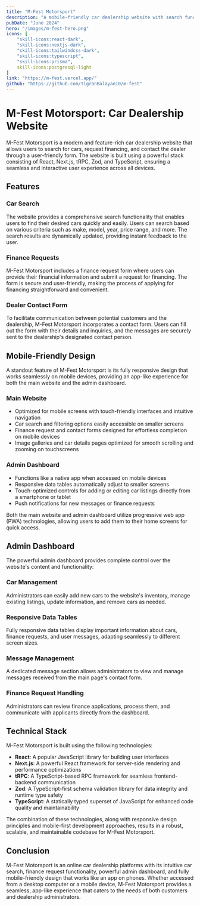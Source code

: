 ```yaml
---
title: "M-Fest Motorsport"
description: "A mobile-friendly car dealership website with search functionality, finance requests, and an app-like admin dashboard."
pubDate: "June 2024"
hero: "/images/m-fest-hero.png"
icons: [
    "skill-icons:react-dark",
    "skill-icons:nextjs-dark",
    "skill-icons:tailwindcss-dark",
    "skill-icons:typescript",
    "skill-icons:prisma",
    skill-icons:postgresql-light
]
link: "https://m-fest.vercel.app/"
github: "https://github.com/TigranBalayan10/m-fest"
---
```


# M-Fest Motorsport: Car Dealership Website

M-Fest Motorsport is a modern and feature-rich car dealership website that allows users to search for cars, request financing, and contact the dealer through a user-friendly form. The website is built using a powerful stack consisting of React, Next.js, tRPC, Zod, and TypeScript, ensuring a seamless and interactive user experience across all devices.

## Features

### Car Search

The website provides a comprehensive search functionality that enables users to find their desired cars quickly and easily. Users can search based on various criteria such as make, model, year, price range, and more. The search results are dynamically updated, providing instant feedback to the user.

### Finance Requests

M-Fest Motorsport includes a finance request form where users can provide their financial information and submit a request for financing. The form is secure and user-friendly, making the process of applying for financing straightforward and convenient.

### Dealer Contact Form

To facilitate communication between potential customers and the dealership, M-Fest Motorsport incorporates a contact form. Users can fill out the form with their details and inquiries, and the messages are securely sent to the dealership's designated contact person.

## Mobile-Friendly Design

A standout feature of M-Fest Motorsport is its fully responsive design that works seamlessly on mobile devices, providing an app-like experience for both the main website and the admin dashboard.

### Main Website

- Optimized for mobile screens with touch-friendly interfaces and intuitive navigation
- Car search and filtering options easily accessible on smaller screens
- Finance request and contact forms designed for effortless completion on mobile devices
- Image galleries and car details pages optimized for smooth scrolling and zooming on touchscreens

### Admin Dashboard

- Functions like a native app when accessed on mobile devices
- Responsive data tables automatically adjust to smaller screens
- Touch-optimized controls for adding or editing car listings directly from a smartphone or tablet
- Push notifications for new messages or finance requests

Both the main website and admin dashboard utilize progressive web app (PWA) technologies, allowing users to add them to their home screens for quick access.

## Admin Dashboard

The powerful admin dashboard provides complete control over the website's content and functionality:

### Car Management

Administrators can easily add new cars to the website's inventory, manage existing listings, update information, and remove cars as needed.

### Responsive Data Tables

Fully responsive data tables display important information about cars, finance requests, and user messages, adapting seamlessly to different screen sizes.

### Message Management

A dedicated message section allows administrators to view and manage messages received from the main page's contact form.

### Finance Request Handling

Administrators can review finance applications, process them, and communicate with applicants directly from the dashboard.

## Technical Stack

M-Fest Motorsport is built using the following technologies:

- **React**: A popular JavaScript library for building user interfaces
- **Next.js**: A powerful React framework for server-side rendering and performance optimizations
- **tRPC**: A TypeScript-based RPC framework for seamless frontend-backend communication
- **Zod**: A TypeScript-first schema validation library for data integrity and runtime type safety
- **TypeScript**: A statically typed superset of JavaScript for enhanced code quality and maintainability

The combination of these technologies, along with responsive design principles and mobile-first development approaches, results in a robust, scalable, and maintainable codebase for M-Fest Motorsport.

## Conclusion

M-Fest Motorsport is an online car dealership platforms with its intuitive car search, finance request functionality, powerful admin dashboard, and fully mobile-friendly design that works like an app on phones. Whether accessed from a desktop computer or a mobile device, M-Fest Motorsport provides a seamless, app-like experience that caters to the needs of both customers and dealership administrators.
